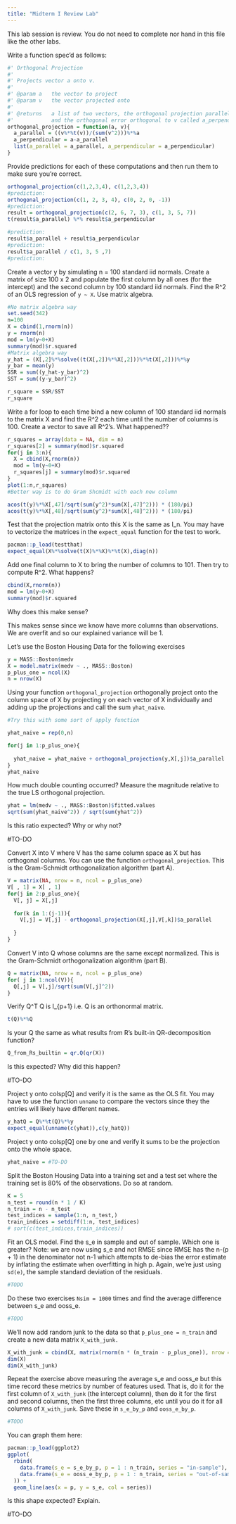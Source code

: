```yaml
---
title: "Midterm I Review Lab"
---
```


This lab session is review. You do not need to complete nor hand in this file like the other labs.

Write a function spec'd as follows:

```r
#' Orthogonal Projection
#'
#' Projects vector a onto v.
#'
#' @param a   the vector to project
#' @param v   the vector projected onto
#'
#' @returns   a list of two vectors, the orthogonal projection parallel to v named a_parallel, 
#'            and the orthogonal error orthogonal to v called a_perpendicular
orthogonal_projection = function(a, v){
  a_parallel = ((v%*%t(v))/(sum(v^2)))%*%a
  a_perpendicular = a-a_parallel
  list(a_parallel = a_parallel, a_perpendicular = a_perpendicular)
}
```

Provide predictions for each of these computations and then run them to make sure you're correct.

```r
orthogonal_projection(c(1,2,3,4), c(1,2,3,4))
#prediction: 
orthogonal_projection(c(1, 2, 3, 4), c(0, 2, 0, -1))
#prediction:
result = orthogonal_projection(c(2, 6, 7, 3), c(1, 3, 5, 7))
t(result$a_parallel) %*% result$a_perpendicular

#prediction:
result$a_parallel + result$a_perpendicular
#prediction:
result$a_parallel / c(1, 3, 5 ,7)
#prediction:
```



Create a vector y by simulating n = 100 standard iid normals. Create a matrix of size 100 x 2 and populate the first column by all ones (for the intercept) and the second column by 100 standard iid normals. Find the R^2 of an OLS regression of `y ~ X`. Use matrix algebra.

```r
#No matrix algebra way
set.seed(342)
n=100
X = cbind(1,rnorm(n))
y = rnorm(n)
mod = lm(y~0+X)
summary(mod)$r.squared
#Matrix algebra way
y_hat = (X[,2]%*%solve((t(X[,2])%*%X[,2]))%*%t(X[,2]))%*%y
y_bar = mean(y)
SSR = sum((y_hat-y_bar)^2)
SST = sum((y-y_bar)^2)

r_square = SSR/SST
r_square
```

Write a for loop to each time bind a new column of 100 standard iid normals to the matrix X and find the R^2 each time until the number of columns is 100. Create a vector to save all R^2's. What happened??

```r
r_squares = array(data = NA, dim = n)
r_squares[2] = summary(mod)$r.squared
for(j in 3:n){
  X = cbind(X,rnorm(n))
  mod = lm(y~0+X)
  r_squares[j] = summary(mod)$r.squared
}
plot(1:n,r_squares)
#Better way is to do Gram Shcmidt with each new column

```


```r
acos(t(y)%*%X[,47]/sqrt(sum(y^2)*sum(X[,47]^2))) * (180/pi)
acos(t(y)%*%X[,48]/sqrt(sum(y^2)*sum(X[,48]^2))) * (180/pi)
```

Test that the projection matrix onto this X is the same as I_n. You may have to vectorize the matrices in the `expect_equal` function for the test to work.

```r
pacman::p_load(testthat)
expect_equal(X%*%solve(t(X)%*%X)%*%t(X),diag(n))
```

Add one final column to X to bring the number of columns to 101. Then try to compute R^2. What happens? 

```r
cbind(X,rnorm(n))
mod = lm(y~0+X)
summary(mod)$r.squared
```

Why does this make sense?

This makes sense since we know have more columns than observations.  We are overfit and so our explained variance will be 1.

Let's use the Boston Housing Data for the following exercises

```r
y = MASS::Boston$medv
X = model.matrix(medv ~ ., MASS::Boston)
p_plus_one = ncol(X)
n = nrow(X)
```

Using your function `orthogonal_projection` orthogonally project onto the column space of X by projecting y on each vector of X individually and adding up the projections and call the sum `yhat_naive`.

```r
#Try this with some sort of apply function

yhat_naive = rep(0,n)

for(j in 1:p_plus_one){
  
  yhat_naive = yhat_naive + orthogonal_projection(y,X[,j])$a_parallel
}
yhat_naive
```

How much double counting occurred? Measure the magnitude relative to the true LS orthogonal projection.

```r
yhat = lm(medv ~ ., MASS::Boston)$fitted.values
sqrt(sum(yhat_naive^2)) / sqrt(sum(yhat^2))
```

Is this ratio expected? Why or why not?

#TO-DO

Convert X into V where V has the same column space as X but has orthogonal columns. You can use the function `orthogonal_projection`. This is the Gram-Schmidt orthogonalization algorithm (part A).

```r
V = matrix(NA, nrow = n, ncol = p_plus_one)
V[ , 1] = X[ , 1]
for(j in 2:p_plus_one){
  V[, j] = X[,j]
  
  for(k in 1:(j-1)){
    V[,j] = V[,j] - orthogonal_projection(X[,j],V[,k])$a_parallel
    
  }
}

```

Convert V into Q whose columns are the same except normalized. This is the Gram-Schmidt orthogonalization algorithm (part B).

```r
Q = matrix(NA, nrow = n, ncol = p_plus_one)
for( j in 1:ncol(V)){
  Q[,j] = V[,j]/sqrt(sum(V[,j]^2))
}
```

Verify Q^T Q is I_{p+1} i.e. Q is an orthonormal matrix.

```r
t(Q)%*%Q
```

Is your Q the same as what results from R's built-in QR-decomposition function?

```r
Q_from_Rs_builtin = qr.Q(qr(X))
```
 
Is this expected? Why did this happen?

#TO-DO

Project y onto colsp[Q] and verify it is the same as the OLS fit. You may have to use the function `unname` to compare the vectors since they the entries will likely have different names.

```r
y_hatQ = Q%*%t(Q)%*%y
expect_equal(unname(c(yhat)),c(y_hatQ))
```

Project y onto colsp[Q] one by one and verify it sums to be the projection onto the whole space.

```r
yhat_naive = #TO-DO
```

Split the Boston Housing Data into a training set and a test set where the training set is 80% of the observations. Do so at random.

```r
K = 5
n_test = round(n * 1 / K)
n_train = n - n_test
test_indices = sample(1:n, n_test,)
train_indices = setdiff(1:n, test_indices)
# sort(c(test_indices,train_indices))

```

Fit an OLS model. Find the s_e in sample and out of sample. Which one is greater? Note: we are now using s_e and not RMSE since RMSE has the n-(p + 1) in the denominator not n-1 which attempts to de-bias the error estimate by inflating the estimate when overfitting in high p. Again, we're just using `sd(e)`, the sample standard deviation of the residuals.

```r
#TODO
```

Do these two exercises `Nsim = 1000` times and find the average difference between s_e and ooss_e. 

```r
#TODO
```

We'll now add random junk to the data so that `p_plus_one = n_train` and create a new data matrix `X_with_junk.`

```r
X_with_junk = cbind(X, matrix(rnorm(n * (n_train - p_plus_one)), nrow = n))
dim(X)
dim(X_with_junk)
```

Repeat the exercise above measuring the average s_e and ooss_e but this time record these metrics by number of features used. That is, do it for the first column of `X_with_junk` (the intercept column), then do it for the first and second columns, then the first three columns, etc until you do it for all columns of `X_with_junk`. Save these in `s_e_by_p` and `ooss_e_by_p`.


```r
#TODO
```

You can graph them here:

```r
pacman::p_load(ggplot2)
ggplot(
  rbind(
    data.frame(s_e = s_e_by_p, p = 1 : n_train, series = "in-sample"),
    data.frame(s_e = ooss_e_by_p, p = 1 : n_train, series = "out-of-sample")
  )) +
  geom_line(aes(x = p, y = s_e, col = series))
```
 
Is this shape expected? Explain.

#TO-DO
